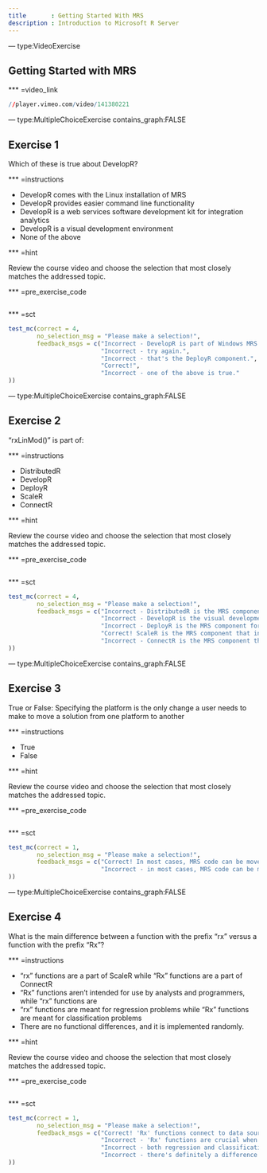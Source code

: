 ```yaml
---
title       : Getting Started With MRS
description : Introduction to Microsoft R Server
---
```





--- type:VideoExercise

## Getting Started with MRS 

*** =video_link

```r
//player.vimeo.com/video/141380221
```




--- type:MultipleChoiceExercise contains_graph:FALSE

## Exercise 1

Which of these is true about DevelopR? 


*** =instructions

- DevelopR comes with the Linux installation of MRS
- DevelopR provides easier command line functionality
- DevelopR is a web services software development kit for integration analytics
- DevelopR is a visual development environment
- None of the above
  
*** =hint

Review the course video and choose the selection that most closely matches the 
addressed topic.

*** =pre_exercise_code

```r
```

*** =sct

```r

test_mc(correct = 4, 
        no_selection_msg = "Please make a selection!", 
        feedback_msgs = c("Incorrect - DevelopR is part of Windows MRS installations.",
                          "Incorrect - try again.",
                          "Incorrect - that's the DeployR component.",
                          "Correct!",
                          "Incorrect - one of the above is true."
))

```


--- type:MultipleChoiceExercise contains_graph:FALSE

## Exercise 2

"rxLinMod()" is part of: 


*** =instructions

- DistributedR
- DevelopR
- DeployR
- ScaleR
- ConnectR
  
*** =hint

Review the course video and choose the selection that most closely matches the 
addressed topic.

*** =pre_exercise_code

```r
```

*** =sct

```r

test_mc(correct = 4, 
        no_selection_msg = "Please make a selection!", 
        feedback_msgs = c("Incorrect - DistributedR is the MRS component for managing distributed computing contexts.",
                          "Incorrect - DevelopR is the visual development environment included with MRS.",
                          "Incorrect - DeployR is the MRS component for setting up web services.",
                          "Correct! ScaleR is the MRS component that includes statistical and machine learning algorithms like linear models.",
                          "Incorrect - ConnectR is the MRS component that enables connections to different data sources."
))

```



--- type:MultipleChoiceExercise contains_graph:FALSE

## Exercise 3

True or False: Specifying the platform is the only change a user needs to make 
to move a solution from one platform to another



*** =instructions

- True
- False
  
*** =hint

Review the course video and choose the selection that most closely matches the 
addressed topic.

*** =pre_exercise_code

```r
```

*** =sct

```r

test_mc(correct = 1, 
        no_selection_msg = "Please make a selection!", 
        feedback_msgs = c("Correct! In most cases, MRS code can be moved to a new platform by simply specifying a different 'compute context'.",
                          "Incorrect - in most cases, MRS code can be moved to a new platform by simply specifying a different 'compute context'."
))
```





--- type:MultipleChoiceExercise contains_graph:FALSE

## Exercise 4

What is the main difference between a function with the prefix "rx" versus a function with the prefix "Rx"?



*** =instructions

- "rx" functions are a part of ScaleR while "Rx" functions are a part of ConnectR
- "Rx" functions aren't intended for use by analysts and programmers, while "rx" functions are
- "rx" functions are meant for regression problems while "Rx" functions are meant for classification problems
- There are no functional differences, and it is implemented randomly.  
  
*** =hint

Review the course video and choose the selection that most closely matches the 
addressed topic.

*** =pre_exercise_code

```r
```

*** =sct

```r

test_mc(correct = 1, 
        no_selection_msg = "Please make a selection!", 
        feedback_msgs = c("Correct! 'Rx' functions connect to data sources, while 'rx' functions include functions for data manipulation, aggregation, and building models.",
                          "Incorrect - 'Rx' functions are crucial when setting up data sources.",
                          "Incorrect - both regression and classification functions are part of the ScaleR component and therefore have the 'rx' prefix.",
                          "Incorrect - there's definitely a difference!"
))
```





